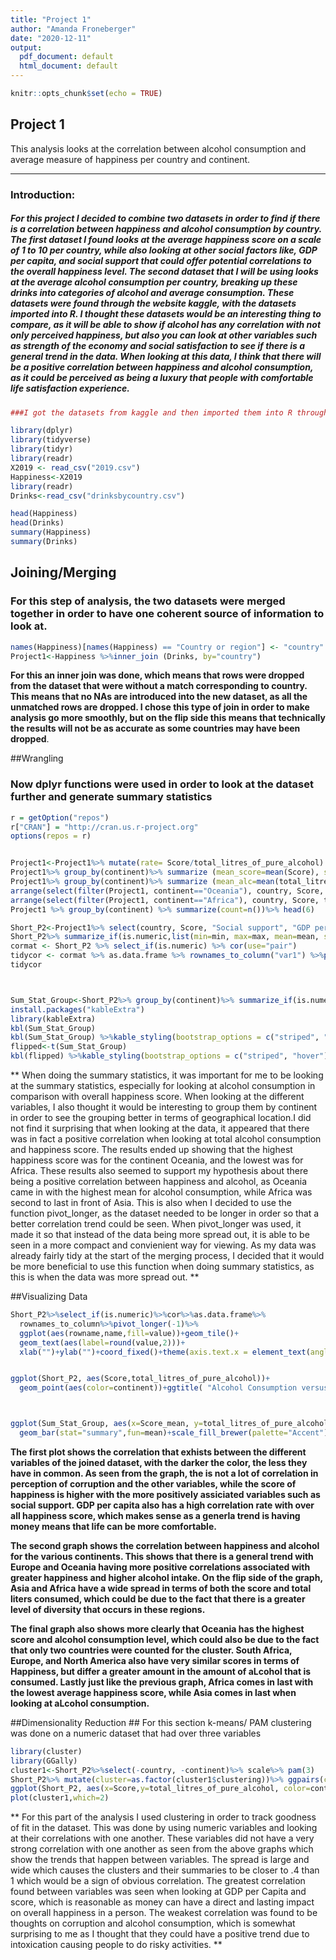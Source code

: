 ```yaml
---
title: "Project 1"
author: "Amanda Froneberger"
date: "2020-12-11"
output:
  pdf_document: default
  html_document: default
---
```


```r
knitr::opts_chunk$set(echo = TRUE)
```

## Project 1

This analysis looks at the correlation between alcohol consumption and average measure of happiness per country and continent.

---
### Introduction:

##### For this project I decided to combine two datasets in order to find if there is a correlation between happiness and alcohol consumption by country. The first dataset I found looks at the average happiness score on a scale of 1 to 10 per country, while also looking at other social factors like, GDP per capita, and social support that could offer potential correlations to the overall happiness level. The second dataset that I will be using looks at the average alcohol consumption per country, breaking up these drinks into categories of alcohol and average consumption. These datasets were found through the website kaggle, with the datasets imported into R. I thought these datasets would be an interesting thing to compare, as it will be able to show if alcohol has any correlation with not only perceived happiness, but also you can look at other variables such as strength of the economy and social satisfaction to see if there is a general trend in the data. When looking at this data, I think that there will be a positive correlation between happiness and alcohol consumption, as it could be perceived as being a luxury that people with comfortable life satisfaction experience.


```r
###I got the datasets from kaggle and then imported them into R through importing the files to a csv.

library(dplyr)
library(tidyverse)
library(tidyr)
library(readr)
X2019 <- read_csv("2019.csv")
Happiness<-X2019
library(readr)
Drinks<-read_csv("drinksbycountry.csv")

head(Happiness)
head(Drinks)
summary(Happiness)
summary(Drinks)
```

## Joining/Merging

### For this step of analysis, the two datasets were merged together in order to have one coherent source of information to look at.

```r
names(Happiness)[names(Happiness) == "Country or region"] <- "country"
Project1<-Happiness %>%inner_join (Drinks, by="country")

```

**For this an inner join was done, which means that rows were dropped from the dataset that were without a match corresponding to country. This means that no NAs are introduced into the new dataset, as all the unmatched rows are dropped. I chose this type of join in order to make analysis go more smoothly, but on the flip side this means that technically the results will not be as accurate as some countries may have been dropped**.



##Wrangling

### Now dplyr functions were used in order to look at the dataset further and generate summary statistics

```r
r = getOption("repos")
r["CRAN"] = "http://cran.us.r-project.org"
options(repos = r)


Project1<-Project1%>% mutate(rate= Score/total_litres_of_pure_alcohol)
Project1%>% group_by(continent)%>% summarize (mean_score=mean(Score), sd_score=sd(Score))%>%arrange(desc(mean_score))
Project1%>% group_by(continent)%>% summarize (mean_alc=mean(total_litres_of_pure_alcohol), sd_alc= sd(total_litres_of_pure_alcohol))%>% arrange(desc(mean_alc))
arrange(select(filter(Project1, continent=="Oceania"), country, Score, total_litres_of_pure_alcohol), desc(Score))
arrange(select(filter(Project1, continent=="Africa"), country, Score, total_litres_of_pure_alcohol), desc(Score))
Project1 %>% group_by(continent) %>% summarize(count=n())%>% head(6)

Short_P2<-Project1%>% select(country, Score, "Social support", "GDP per capita","Perceptions of corruption", total_litres_of_pure_alcohol, continent)
Short_P2%>% summarize_if(is.numeric,list(min=min, max=max, mean=mean, sd=sd, median=median),na.rm=T)
cormat <- Short_P2 %>% select_if(is.numeric) %>% cor(use="pair")
tidycor <- cormat %>% as.data.frame %>% rownames_to_column("var1") %>%pivot_longer(-1,names_to="var2",values_to="correlation")
tidycor



Sum_Stat_Group<-Short_P2%>% group_by(continent)%>% summarize_if(is.numeric,list(min=min, max=max, mean=mean, sd=sd, median=median),na.rm=T)
install.packages("kableExtra")
library(kableExtra)
kbl(Sum_Stat_Group)
kbl(Sum_Stat_Group) %>%kable_styling(bootstrap_options = c("striped", "hover"))
flipped<-t(Sum_Stat_Group)
kbl(flipped) %>%kable_styling(bootstrap_options = c("striped", "hover"))


```
 ** When doing the summary statistics, it was important for me to be looking at the summary statistics, especially for looking at alcohol consumption in comparison with overall happiness score. When looking at the different variables, I also thought it would be interesting to group them by continent in order to see the grouping better in terms of geographical location.I did not find it surprising that when looking at the data, it appeared that there was in fact a positive correlation when looking at total alcohol consumption and happiness score. The results ended up showing that the highest happiness score was for the continent Oceania, and the lowest was for Africa. These results also seemed to support my hypothesis about there being a positive correlation between happiness and alcohol, as Oceania came in with the highest mean for alcohol consumption, while Africa was second to last in front of Asia. This is also when I decided to use the function pivot_longer, as the dataset needed to be longer in order so that a better correlation trend could be seen. When pivot_longer was used, it made it so that instead of the data being more spread out, it is able to be seen in a more compact and convienient way for viewing. As my data was already fairly tidy at the start of the merging process, I decided that it would be more beneficial to use this function when doing summary statistics, as this is when the data was more spread out.  **

##Visualizing Data


```r
Short_P2%>%select_if(is.numeric)%>%cor%>%as.data.frame%>%
  rownames_to_column%>%pivot_longer(-1)%>%
  ggplot(aes(rowname,name,fill=value))+geom_tile()+
  geom_text(aes(label=round(value,2)))+
  xlab("")+ylab("")+coord_fixed()+theme(axis.text.x = element_text(angle=90, hjust = 1))


ggplot(Short_P2, aes(Score,total_litres_of_pure_alcohol))+
  geom_point(aes(color=continent))+ggtitle( "Alcohol Consumption versus Happiness Score")+ xlab("Happiness Score")+ylab("Total Liters of Alcohol")



ggplot(Sum_Stat_Group, aes(x=Score_mean, y=total_litres_of_pure_alcohol_mean, fill=continent))+
  geom_bar(stat="summary",fun=mean)+scale_fill_brewer(palette="Accent")+ggtitle( "Average Alcohol Intake Comparison with Happiness Score")+ scale_x_discrete (name ="Score", breaks=seq(5,7.5,.5 ))+scale_y_discrete(name="Alcohol Consumption", breaks = seq(0, 10, 1))

```


**The first plot shows the correlation that exhists between the different variables of the joined dataset, with the darker the color, the less they have in common. As seen from the graph, the is not a lot of correlation in perception of corruption and the other variables, while the score of happiness is higher with the more positively assiciated variables such as social support. GDP per capita also has a high correlation rate with over all happiness score, which makes sense as a generla trend is having money means that life can be more comfortable.** 

**The second graph shows the correlation between happiness and alcohol for the various continents. This shows that there is a general trend with Europe and Oceania having more positive correlations associated with greater happiness and higher alcohol intake. On the flip side of the graph, Asia and Africa have a wide spread in terms of both the score and total liters consumed, which could be due to the fact that there is a greater level of diversity that occurs in these regions. **

**The final graph also shows more clearly that Oceania has the highest score and alcohol consumption level, which could also be due to the fact that only two countries were counted for the cluster. South Africa, Europe, and North America also have very similar scores in terms of Happiness, but differ a greater amount in the amount of aLcohol that is consumed. Lastly just like the previous graph, Africa comes in last with the lowest average happiness score, while Asia comes in last when looking at aLcohol consumption. ** 




##Dimensionality Reduction
## For this section k-means/ PAM clustering was done on a numeric dataset that had over three variables
```r
library(cluster)
library(GGally)
cluster1<-Short_P2%>%select(-country, -continent)%>% scale%>% pam(3)
Short_P2%>% mutate(cluster=as.factor(cluster1$clustering))%>% ggpairs(columns= c("Score", "Social support", "GDP per capita", "Perceptions of corruption", "total_litres_of_pure_alcohol"), aes(color=cluster))
ggplot(Short_P2, aes(x=Score,y=total_litres_of_pure_alcohol, color=continent))+geom_point()
plot(cluster1,which=2)

```

** For this part of the analysis I used clustering in order to track goodness of fit in the dataset. This was done by using numeric variables and looking at their correlations with one another. These variables did not have a very strong correlation with one another as seen from the above graphs which show the trends that happen between variables. The spread is large and wide which causes the clusters and their summaries to be closer to .4 than 1 which would be a sign of obvious correlation. The greatest correlation found between variables was seen when looking at GDP per Capita and score, which is reasonable as money can have a direct and lasting impact on overall happiness in a person. The weakest correlation was found to be thoughts on corruption and alcohol consumption, which is somewhat surprising to me as I thought that they could have a positive trend due to intoxication causing people to do risky activities. **


```r

```








